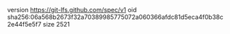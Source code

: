 version https://git-lfs.github.com/spec/v1
oid sha256:06a568b2673f32a70389985775072a060366afdc81d5eca4f0b38c2e44f5e5f7
size 2521
